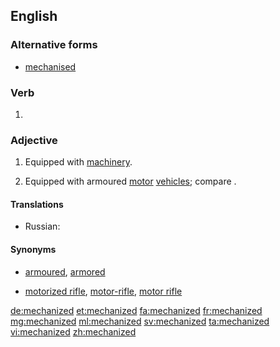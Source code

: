 ==English==

===Alternative forms===
* [[mechanised]]

===Verb===
{{head|en}}

# {{en-past of|mechanize}}

===Adjective===
{{en-adj}}

# Equipped with [[machinery]].
# {{context|military|lang=en}} Equipped with armoured [[motor]] [[vehicle]]s; compare {{term|motorized||equipped with unarmoured vehicles}}.

====Translations====
{{trans-top|of or pertaining to operation using machinery}}
* Russian: {{t+|ru|механизированный|tr=mexanizírovannyj}}
{{trans-mid}}
{{trans-bottom}}

{{trans-top|equipped with armoured motor vehicles}}
{{trans-mid}}
{{trans-bottom}}

====Synonyms====
* {{sense|military}} [[armoured]], [[armored]]
* {{sense|military}} [[motorized rifle]], [[motor-rifle]], [[motor rifle]] {{qualifier|Soviet|Russian}}

[[de:mechanized]]
[[et:mechanized]]
[[fa:mechanized]]
[[fr:mechanized]]
[[mg:mechanized]]
[[ml:mechanized]]
[[sv:mechanized]]
[[ta:mechanized]]
[[vi:mechanized]]
[[zh:mechanized]]